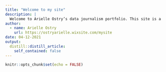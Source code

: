 ```yaml
---
title: "Welcome to my site"
description: |
  Welcome to Arielle Ostry’s data journalism portfolio. This site is a culmination of the work and skills Arielle has gained throughout her Reporting in the Digital Agee class at The George Washington University’s School of Media and Public Affairs.
author:
  - name: Arielle Ostry
    url: https://ostryarielle.wixsite.com/mysite
date: 04-12-2021
output:
  distill::distill_article:
    self_contained: false
---
```



```r
knitr::opts_chunk$set(echo = FALSE)
```


